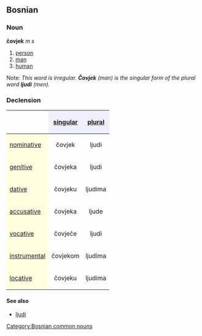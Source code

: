 ==Bosnian==
===Noun===
'''čovjek''' ''m s''
#[[person]]
#[[man]]
#[[human]]
Note: ''This word is irregular. '''Čovjek''' (man) is the singular form of the plural word '''ljudi''' (men).''
===Declension===
{| border="1" cellpadding="4" cellspacing="0"
!
! style="background-color: #EFEFFF" align="center"|[[singular]]
! style="background-color: #EFEFFF" align="center"|[[plural]]
|-
! style="background-color: #FFFFE0" align="left"|[[nominative case|nominative]]
| align="center"|čovjek
| align="center"|ljudi
|-
! style="background-color: #FFFFE0" align="left"|[[genitive case|genitive]]
| align="center"|čovjeka
| align="center"|ljudi
|-
! style="background-color: #FFFFE0" align="left"|[[dative case|dative]]
| align="center"|čovjeku
| align="center"|ljudima
|-
! style="background-color: #FFFFE0" align="left"|[[accusative case|accusative]]
| align="center"|čovjeka
| align="center"|ljude
|-
! style="background-color: #FFFFE0" align="left"|[[vocative case|vocative]]
| align="center"|čovječe
| align="center"|ljudi
|-
! style="background-color: #FFFFE0" align="left"|[[instrumental case|instrumental]]
| align="center"|čovjekom
| align="center"|ljudima
|-
! style="background-color: #FFFFE0" align="left"|[[locative case|locative]]
| align="center"|čovjeku
| align="center"|ljudima
|}
====See also====
*[[ljudi]]
[[Category:Bosnian common nouns]]